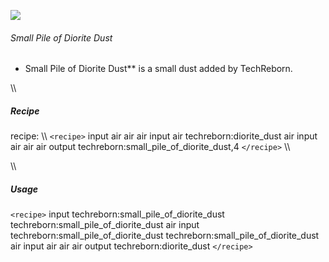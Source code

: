![](/mods/techreborn/small_pile_of_diorite_dust.png)

###### Small Pile of Diorite Dust

- Small Pile of Diorite Dust** is a small dust added by
        TechReborn.

\\\\

##### Recipe

<Mcitem id="minecraft:crafting_table"/> recipe: \\\\
`<recipe>` input air air air input air techreborn:diorite_dust
air input air air air output techreborn:small_pile_of_diorite_dust,4
`</recipe>` \\\\

\\\\

##### Usage

`<recipe>` input techreborn:small_pile_of_diorite_dust
techreborn:small_pile_of_diorite_dust air input
techreborn:small_pile_of_diorite_dust
techreborn:small_pile_of_diorite_dust air input air air air output
techreborn:diorite_dust `</recipe>`
